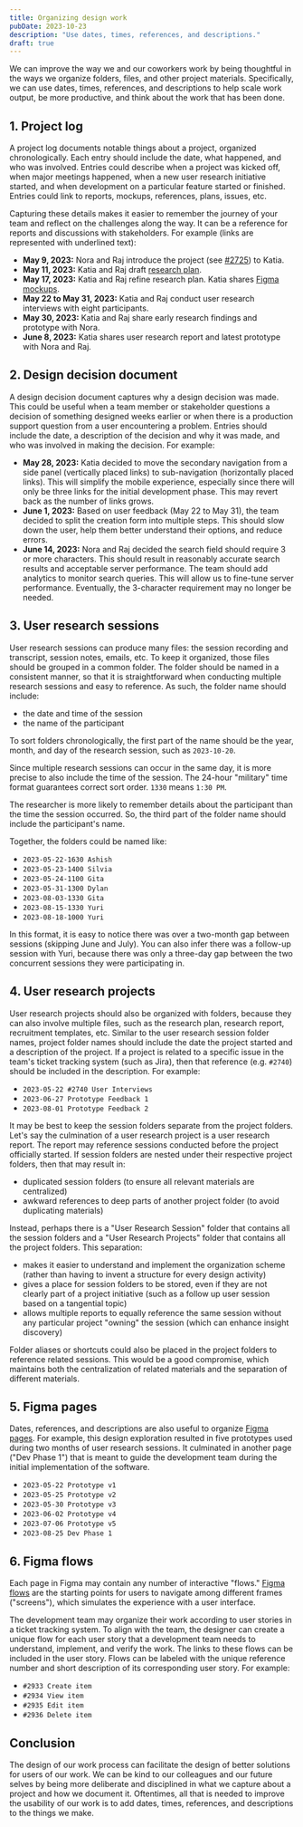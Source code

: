 ```yaml
---
title: Organizing design work
pubDate: 2023-10-23
description: "Use dates, times, references, and descriptions."
draft: true
---
```


We can improve the way we and our coworkers work by being thoughtful in the ways we organize folders, files, and other project materials. Specifically, we can use dates, times, references, and descriptions to help scale work output, be more productive, and think about the work that has been done.

## 1. Project log

A project log documents notable things about a project, organized chronologically. Each entry should include the date, what happened, and who was involved. Entries could describe when a project was kicked off, when major meetings happened, when a new user research initiative started, and when development on a particular feature started or finished. Entries could link to reports, mockups, references, plans, issues, etc.

Capturing these details makes it easier to remember the journey of your team and reflect on the challenges along the way. It can be a reference for reports and discussions with stakeholders. For example (links are represented with underlined text):

- **May 9, 2023:** Nora and Raj introduce the project (see <u>#2725</u>) to Katia.
- **May 11, 2023:** Katia and Raj draft <u>research plan</u>.
- **May 17, 2023:** Katia and Raj refine research plan. Katia shares <u>Figma mockups</u>.
- **May 22 to May 31, 2023:** Katia and Raj conduct user research interviews with eight participants.
- **May 30, 2023:** Katia and Raj share early research findings and prototype with Nora.
- **June 8, 2023:** Katia shares user research report and latest prototype with Nora and Raj.

## 2. Design decision document

A design decision document captures why a design decision was made. This could be useful when a team member or stakeholder questions a decision of something designed weeks earlier or when there is a production support question from a user encountering a problem. Entries should include the date, a description of the decision and why it was made, and who was involved in making the decision. For example:

- **May 28, 2023:** Katia decided to move the secondary navigation from a side panel (vertically placed links) to sub-navigation (horizontally placed links). This will simplify the mobile experience, especially since there will only be three links for the initial development phase. This may revert back as the number of links grows.
- **June 1, 2023:** Based on user feedback (May 22 to May 31), the team decided to split the creation form into multiple steps. This should slow down the user, help them better understand their options, and reduce errors.
- **June 14, 2023:** Nora and Raj decided the search field should require 3 or more characters. This should result in reasonably accurate search results and acceptable server performance. The team should add analytics to monitor search queries. This will allow us to fine-tune server performance. Eventually, the 3-character requirement may no longer be needed.

## 3. User research sessions

User research sessions can produce many files: the session recording and transcript, session notes, emails, etc. To keep it organized, those files should be grouped in a common folder. The folder should be named in a consistent manner, so that it is straightforward when conducting multiple research sessions and easy to reference. As such, the folder name should include:

- the date and time of the session
- the name of the participant

To sort folders chronologically, the first part of the name should be the year, month, and day of the research session, such as <span class="u-nowrap">`2023-10-20`</span>.

Since multiple research sessions can occur in the same day, it is more precise to also include the time of the session. The 24-hour "military" time format guarantees correct sort order. `1330` means <span class="u-nowrap">`1:30 PM`</span>.

The researcher is more likely to remember details about the participant than the time the session occurred. So, the third part of the folder name should include the participant's name.

Together, the folders could be named like:

- `2023-05-22-1630 Ashish`
- `2023-05-23-1400 Silvia`
- `2023-05-24-1100 Gita`
- `2023-05-31-1300 Dylan`
- `2023-08-03-1330 Gita`
- `2023-08-15-1330 Yuri`
- `2023-08-18-1000 Yuri`

In this format, it is easy to notice there was over a two-month gap between sessions (skipping June and July). You can also infer there was a follow-up session with Yuri, because there was only a three-day gap between the two concurrent sessions they were participating in.

## 4. User research projects

User research projects should also be organized with folders, because they can also involve multiple files, such as the research plan, research report, recruitment templates, etc. Similar to the user research session folder names, project folder names should include the date the project started and a description of the project. If a project is related to a specific issue in the team's ticket tracking system (such as Jira), then that reference (e.g. `#2740`) should be included in the description. For example:

- `2023-05-22 #2740 User Interviews`
- `2023-06-27 Prototype Feedback 1`
- `2023-08-01 Prototype Feedback 2`

It may be best to keep the session folders separate from the project folders. Let's say the culmination of a user research project is a user research report. The report may reference sessions conducted before the project officially started. If session folders are nested under their respective project folders, then that may result in:

- duplicated session folders (to ensure all relevant materials are centralized)
- awkward references to deep parts of another project folder (to avoid duplicating materials)

Instead, perhaps there is a "User Research Session" folder that contains all the session folders and a "User Research Projects" folder that contains all the project folders. This separation: 

- makes it easier to understand and implement the organization scheme (rather than having to invent a structure for every design activity)
- gives a place for session folders to be stored, even if they are not clearly part of a project initiative (such as a follow up user session based on a tangential topic)
- allows multiple reports to equally reference the same session without any particular project "owning" the session (which can enhance insight discovery)

Folder aliases or shortcuts could also be placed in the project folders to reference related sessions. This would be a good compromise, which maintains both the centralization of related materials and the separation of different materials.

## 5. Figma pages

Dates, references, and descriptions are also useful to organize [Figma pages](https://help.figma.com/hc/en-us/articles/360038511293-Create-and-manage-pages). For example, this design exploration resulted in five prototypes used during two months of user research sessions. It culminated in another page ("Dev Phase 1") that is meant to guide the development team during the initial implementation of the software.

- `2023-05-22 Prototype v1`
- `2023-05-25 Prototype v2`
- `2023-05-30 Prototype v3`
- `2023-06-02 Prototype v4`
- `2023-07-06 Prototype v5`
- `2023-08-25 Dev Phase 1`

## 6. Figma flows

Each page in Figma may contain any number of interactive "flows." [Figma flows](https://help.figma.com/hc/en-us/articles/360040314193-Guide-to-prototyping-in-Figma) are the starting points for users to navigate among different frames ("screens"), which simulates the experience with a user interface.

The development team may organize their work according to user stories in a ticket tracking system. To align with the team, the designer can create a unique flow for each user story that a development team needs to understand, implement, and verify the work. The links to these flows can be included in the user story. Flows can be labeled with the unique reference number and short description of its corresponding user story. For example:

- `#2933 Create item`
- `#2934 View item`
- `#2935 Edit item`
- `#2936 Delete item`

## Conclusion

The design of our work process can facilitate the design of better solutions for users of our work. We can be kind to our colleagues and our future selves by being more deliberate and disciplined in what we capture about a project and how we document it. Oftentimes, all that is needed to improve the usability of our work is to add dates, times, references, and descriptions to the things we make.
